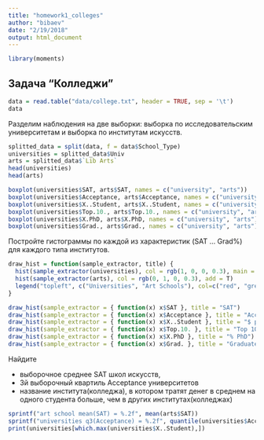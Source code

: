 ```yaml
---
title: "homework1_colleges"
author: "bibaev"
date: "2/19/2018"
output: html_document
---
```


``` r
library(moments)
```

## Задача "Колледжи"
``` r
data = read.table("data/college.txt", header = TRUE, sep = '\t')
data
```

Разделим наблюдения на две выборки: выборка по исследовательским университетам и выборка по институтам искусств.
``` r
splitted_data = split(data, f = data$School_Type)
universities = splitted_data$Univ
arts = splitted_data$`Lib Arts`
head(universities)
head(arts)
```

``` r
boxplot(universities$SAT, arts$SAT, names = c("university", "arts"))
boxplot(universities$Acceptance, arts$Acceptance, names = c("university", "arts"))
boxplot(universities$X..Student, arts$X..Student, names = c("university", "arts"))
boxplot(universities$Top.10., arts$Top.10., names = c("university", "arts"))
boxplot(universities$X.PhD, arts$X.PhD, names = c("university", "arts"))
boxplot(universities$Grad., arts$Grad., names = c("university", "arts"))
```

Постройте гистограммы по каждой из характеристик (SAT ... Grad%) для каждого типа институтов. 
``` r
draw_hist = function(sample_extractor, title) {
  hist(sample_extractor(universities), col = rgb(1, 0, 0, 0.3), main = title)
  hist(sample_extractor(arts), col = rgb(0, 1, 0, 0.3), add = T)
  legend("topleft", c("Universities", "Art Schools"), col=c("red", "green"), lwd = 7)
}

draw_hist(sample_extractor = { function(x) x$SAT }, title = "SAT")
draw_hist(sample_extractor = { function(x) x$Acceptance }, title = "Acceptance")
draw_hist(sample_extractor = { function(x) x$X..Student }, title = "$ per student")
draw_hist(sample_extractor = { function(x) x$Top.10. }, title = "Top 10%")
draw_hist(sample_extractor = { function(x) x$X.PhD }, title = "% PhD")
draw_hist(sample_extractor = { function(x) x$Grad. }, title = "Graduated rate")
```

Найдите

* выборочное среднее SAT школ искусств, 
* 3й выборочный квартиль Acceptance университетов
* название института(колледжа), в котором тратят денег в среднем на одного студента больше, чем в других институтах(колледжах)
``` r
sprintf("art school mean(SAT) = %.2f", mean(arts$SAT))
sprintf("universities q3(Acceptance) = %.2f", quantile(universities$Acceptance, probs = c(0.75)))
print(universities[which.max(universities$X..Student),])
```
